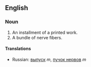 ==English==
===Noun===
#An installment of a printed work.
#A bundle of nerve fibers.

====Translations====
*Russian: [[выпуск]] ''m'', [[пучок нервов]] ''m''